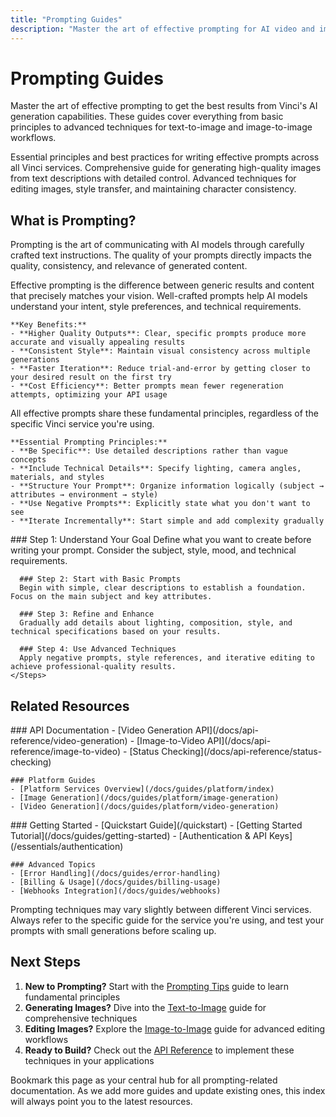 ```yaml
---
title: "Prompting Guides"
description: "Master the art of effective prompting for AI video and image generation with Vinci."
---
```



# Prompting Guides

Master the art of effective prompting to get the best results from Vinci's AI generation capabilities. These guides cover everything from basic principles to advanced techniques for text-to-image and image-to-image workflows.

<Cards>
  <Card title="Prompting Tips" href="/docs/guides/prompting/prompting-tips" icon="💡">
    Essential principles and best practices for writing effective prompts across all Vinci services.
  </Card>
  <Card title="Text-to-Image" href="/docs/guides/prompting/text-to-image" icon="🖼️">
    Comprehensive guide for generating high-quality images from text descriptions with detailed control.
  </Card>
  <Card title="Image-to-Image" href="/docs/guides/prompting/image-to-image" icon="🔄">
    Advanced techniques for editing images, style transfer, and maintaining character consistency.
  </Card>
</Cards>

## What is Prompting?

Prompting is the art of communicating with AI models through carefully crafted text instructions. The quality of your prompts directly impacts the quality, consistency, and relevance of generated content.

<Tabs>
  <Tab title="Why Prompting Matters">
    <Info>
      Effective prompting is the difference between generic results and content that precisely matches your vision. Well-crafted prompts help AI models understand your intent, style preferences, and technical requirements.
    </Info>
    
    **Key Benefits:**
    - **Higher Quality Outputs**: Clear, specific prompts produce more accurate and visually appealing results
    - **Consistent Style**: Maintain visual consistency across multiple generations
    - **Faster Iteration**: Reduce trial-and-error by getting closer to your desired result on the first try
    - **Cost Efficiency**: Better prompts mean fewer regeneration attempts, optimizing your API usage
  </Tab>
  <Tab title="Core Principles">
    <Tip>
      All effective prompts share these fundamental principles, regardless of the specific Vinci service you're using.
    </Tip>
    
    **Essential Prompting Principles:**
    - **Be Specific**: Use detailed descriptions rather than vague concepts
    - **Include Technical Details**: Specify lighting, camera angles, materials, and styles
    - **Structure Your Prompt**: Organize information logically (subject → attributes → environment → style)
    - **Use Negative Prompts**: Explicitly state what you don't want to see
    - **Iterate Incrementally**: Start simple and add complexity gradually
  </Tab>
  <Tab title="Getting Started">
    <Steps>
      ### Step 1: Understand Your Goal
      Define what you want to create before writing your prompt. Consider the subject, style, mood, and technical requirements.
      
      ### Step 2: Start with Basic Prompts
      Begin with simple, clear descriptions to establish a foundation. Focus on the main subject and key attributes.
      
      ### Step 3: Refine and Enhance
      Gradually add details about lighting, composition, style, and technical specifications based on your results.
      
      ### Step 4: Use Advanced Techniques
      Apply negative prompts, style references, and iterative editing to achieve professional-quality results.
    </Steps>
  </Tab>
</Tabs>

## Related Resources

<Columns cols={2}>
  <div>
    ### API Documentation
    - [Video Generation API](/docs/api-reference/video-generation)
    - [Image-to-Video API](/docs/api-reference/image-to-video)
    - [Status Checking](/docs/api-reference/status-checking)
    
    ### Platform Guides
    - [Platform Services Overview](/docs/guides/platform/index)
    - [Image Generation](/docs/guides/platform/image-generation)
    - [Video Generation](/docs/guides/platform/video-generation)
  </div>
  <div>
    ### Getting Started
    - [Quickstart Guide](/quickstart)
    - [Getting Started Tutorial](/docs/guides/getting-started)
    - [Authentication & API Keys](/essentials/authentication)
    
    ### Advanced Topics
    - [Error Handling](/docs/guides/error-handling)
    - [Billing & Usage](/docs/guides/billing-usage)
    - [Webhooks Integration](/docs/guides/webhooks)
  </div>
</Columns>

<Warning>
  Prompting techniques may vary slightly between different Vinci services. Always refer to the specific guide for the service you're using, and test your prompts with small generations before scaling up.
</Warning>

## Next Steps

1. **New to Prompting?** Start with the [Prompting Tips](/docs/guides/prompting/prompting-tips) guide to learn fundamental principles
2. **Generating Images?** Dive into the [Text-to-Image](/docs/guides/prompting/text-to-image) guide for comprehensive techniques
3. **Editing Images?** Explore the [Image-to-Image](/docs/guides/prompting/image-to-image) guide for advanced editing workflows
4. **Ready to Build?** Check out the [API Reference](/docs/api-reference/video-generation) to implement these techniques in your applications

<Tip>
  Bookmark this page as your central hub for all prompting-related documentation. As we add more guides and update existing ones, this index will always point you to the latest resources.
</Tip>